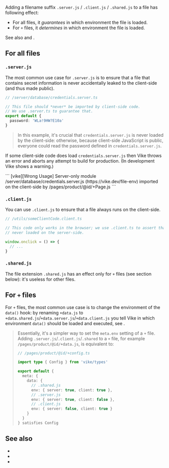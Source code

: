 
Adding a filename suffix `.server.js` / `.client.js` / `.shared.js` to a file has following effect:
 - For all files, it *guarantees* in which environment the file is loaded.
 - For <Link href="/config#files">`+` files</Link>, it *determines* in which environment the file is loaded.

See also <Link href="/config#clear-js" doNotInferSectionTitle noBreadcrumb /> and <Link href="/config#default-js" doNotInferSectionTitle noBreadcrumb />.

## For all files

### `.server.js`

The most common use case for `.server.js` is to ensure that a file that contains secret information is never accidentally leaked to the client-side (and thus made public).

```ts
// /server/database/credentials.server.ts

// This file should *never* be imported by client-side code.
// We use .server.ts to guarantee that.
export default {
  password: 'WLa!9HW?E10a'
}
```

> In this example, it's crucial that `credentials.server.js` is never loaded by the client-side: otherwise, because client-side JavaScript is public, everyone could read the password defined in `credentials.server.js`.

If some client-side code does load `credentials.server.js` then Vike throws an error and aborts any attempt to build for production. (In development Vike shows a warning.)

<CodeBlockTransformer lineBreak="white-space">
```
[vike][Wrong Usage] Server-only module /server/database/credentials.server.js (https://vike.dev/file-env) imported on the client-side by /pages/product/@id/+Page.js
```
</CodeBlockTransformer>


### `.client.js`

You can use `.client.js` to ensure that a file always runs on the client-side.

```ts
// /utils/someClientCode.client.ts

// This code only works in the browser; we use .client.ts to assert that this file is
// never loaded on the server-side.

window.onclick = () => {
  // ...
}
```

### `.shared.js`

The file extension `.shared.js` has an effect only for `+` files (see section below): it's useless for other files.


## For `+` files

For <Link href="/config#files">`+` files</Link>, the most common use case is to change the environment of the <Link href="/data">`data()` hook</Link>: by renaming `+data.js` to `+data.shared.js`/`+data.server.js`/`+data.client.js` you tell Vike in which environment `data()` should be loaded and executed, see <Link href="/data#environment" />.

> Essentially, it's a simpler way to set the <Link href="/meta#example-modify-data-env">`meta.env` setting</Link> of a `+` file.
> Adding `.server.js`/`.client.js`/`.shared` to a `+` file, for example `/pages/product/@id/+data.js`, is equivalent to:
>
> ```ts
> // /pages/product/@id/+config.ts
>
> import type { Config } from 'vike/types'
>
> export default {
>   meta: {
>     data: {
>       // .shared.js
>       env: { server: true, client: true },
>       // .server.js
>       env: { server: true, client: false },
>       // .client.js
>       env: { server: false, client: true }
>     }
>   }
> } satisfies Config
> ```


## See also

- <Link href="/config#clear-js" doNotInferSectionTitle />
- <Link href="/config#default-js" doNotInferSectionTitle />
- <Link href="/meta" />
